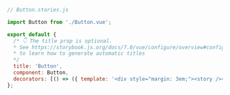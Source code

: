 ```js
// Button.stories.js

import Button from './Button.vue';

export default {
  /* 👇 The title prop is optional.
  * See https://storybook.js.org/docs/7.0/vue/configure/overview#configure-story-loading
  * to learn how to generate automatic titles
  */
  title: 'Button',
  component: Button,
  decorators: [() => ({ template: '<div style="margin: 3em;"><story /></div>' })],
};
```